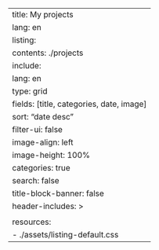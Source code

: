 ---
title: My projects
lang: en
listing: 
  contents: ./projects
  include:
    lang: en
  type: grid
  fields: [title, categories, date, image]
  sort: "date desc"
  filter-ui: false
  image-align: left
  image-height: 100%
  categories: true
search: false
title-block-banner: false
header-includes: >
  <link rel="stylesheet" href="./assets/listing-default.css">
resources:
  - ./assets/listing-default.css
---